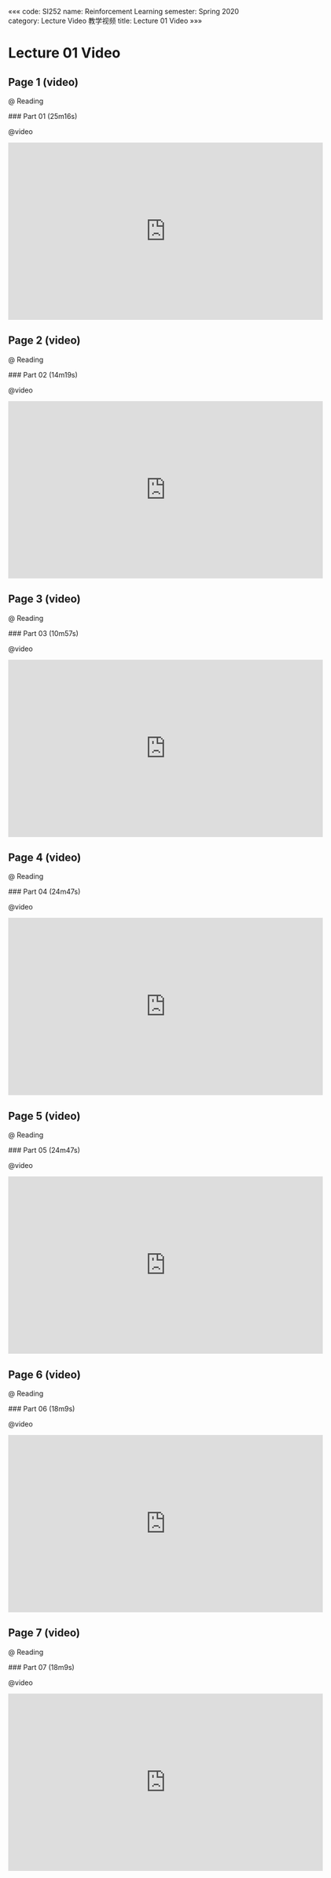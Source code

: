 «««
code: SI252
name: Reinforcement Learning
semester: Spring 2020
category: Lecture Video 教学视频
title: Lecture 01 Video
»»»

# Lecture 01 Video

## Page 1 (video)

@ Reading

<div class="markdown-body">
### Part 01 (25m16s)
</div>

@video

<iframe src="https://watchsb.com/e/alb8lia0oa1v.html" frameborder=0 marginwidth=0 marginheight=0 scrolling=no width=640 height=360 allowfullscreen></iframe>


## Page 2 (video)

@ Reading

<div class="markdown-body">
### Part 02 (14m19s)
</div>

@video

<iframe src="https://watchsb.com/e/c0vb4dnegiur.html" frameborder=0 marginwidth=0 marginheight=0 scrolling=no width=640 height=360 allowfullscreen></iframe>


## Page 3 (video)

@ Reading

<div class="markdown-body">
### Part 03 (10m57s)
</div>

@video

<iframe src="https://watchsb.com/e/amksnacwjig7.html" frameborder=0 marginwidth=0 marginheight=0 scrolling=no width=640 height=360 allowfullscreen></iframe>


## Page 4 (video)

@ Reading

<div class="markdown-body">
### Part 04 (24m47s)
</div>

@video

<iframe src="https://watchsb.com/e/jwmg2ibjvsyy.html" frameborder=0 marginwidth=0 marginheight=0 scrolling=no width=640 height=360 allowfullscreen></iframe>


## Page 5 (video)

@ Reading

<div class="markdown-body">
### Part 05 (24m47s)
</div>

@video

<iframe src="https://watchsb.com/e/ex8830qeqzgh.html" frameborder=0 marginwidth=0 marginheight=0 scrolling=no width=640 height=360 allowfullscreen></iframe>


## Page 6 (video)

@ Reading

<div class="markdown-body">
### Part 06 (18m9s)
</div>

@video

<iframe src="https://watchsb.com/e/1qgk3z0vm2dx.html" frameborder=0 marginwidth=0 marginheight=0 scrolling=no width=640 height=360 allowfullscreen></iframe>


## Page 7 (video)

@ Reading

<div class="markdown-body">
### Part 07 (18m9s)
</div>

@video

<iframe src="https://watchsb.com/e/abxwasc8wtgy.html" frameborder=0 marginwidth=0 marginheight=0 scrolling=no width=640 height=360 allowfullscreen></iframe>


